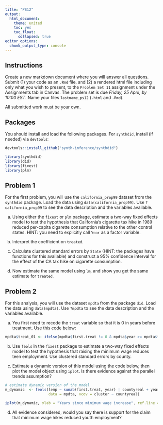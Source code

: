 ```yaml
---
title: "PS12"
output: 
  html_document:
    theme: united
    toc: yes
    toc_float:
      collapsed: true
editor_options: 
  chunk_output_type: console
---
```


## Instructions

Create a new markdown document where you will answer all questions. Submit (1) your code as an `.Rmd` file, and (2) a rendered html file including only what you wish to present, to the `Problem Set 11` assignment under the Assignments tab in Canvas. The problem set is due *Friday, 25 April, by 10:00 EST*. Name your files `lastname_ps12` (`.html` and `.Rmd`).

All submitted work must be your own.

## Packages

You should install and load the following packages. For `synthdid`, install (if needed) via `devtools`:

```r
devtools::install_github("synth-inference/synthdid")
```

```r
library(synthdid)
library(did)
library(fixest)
library(plm)
```

## Problem 1

For the first problem, you will use the `california_prop99` dataset from the `synthdid` package. Load the data using `data(california_prop99)`. Use `?california_prop99` to see the data description and the variables available.

a.  Using either the `fixest` or `plm` package, estimate a two-way fixed effects model to test the hypothesis that California's cigarette tax hike in 1989 reduced per-capita cigarette consumption relative to the other control states. HINT: you need to explicitly call `Year` as a factor variable.

b.  Interpret the coefficient on `treated`.

c.  Calculate clustered standard errors by `State` (HINT: the packages have functions for this available) and construct a 95% confidence interval for the effect of the CA tax hike on cigarette consumption.

d.  Now estimate the same model using `lm`, and show you get the same estimate for `treated`.

## Problem 2

For this analysis, you will use the dataset `mpdta` from the package `did`. Load the data using `data(mpdta)`. Use `?mpdta` to see the data description and the variables available.

a.  You first need to recode the `treat` variable so that it is 0 in years before treatment. Use this code below:

```r
mpdta$treat_01 <- ifelse(mpdta$first.treat != 0 & mpdta$year >= mpdta$first.treat, 1, 0)
```

b.  Use `feols` in the `fixest` package to estimate a two-way fixed effects model to test the hypothesis that raising the minimum wage reduces teen employment. Use clustered standard errors by county.

c.  Estimate a dynamic version of this model using the code below, then plot the model object using `iplot`. Is there evidence against the parallel trends assumption?

```r
# estimate dynamic version of the model
m_dynamic  <- feols(lemp ~ sunab(first.treat, year) | countyreal + year,
                    data = mpdta, vcov = cluster ~ countyreal)

iplot(m_dynamic, xlab = "Years since minimum wage increase", ref.line = 0)
```

d.  All evidence considered, would you say there is support for the claim that minimum wage hikes reduced youth employment?
